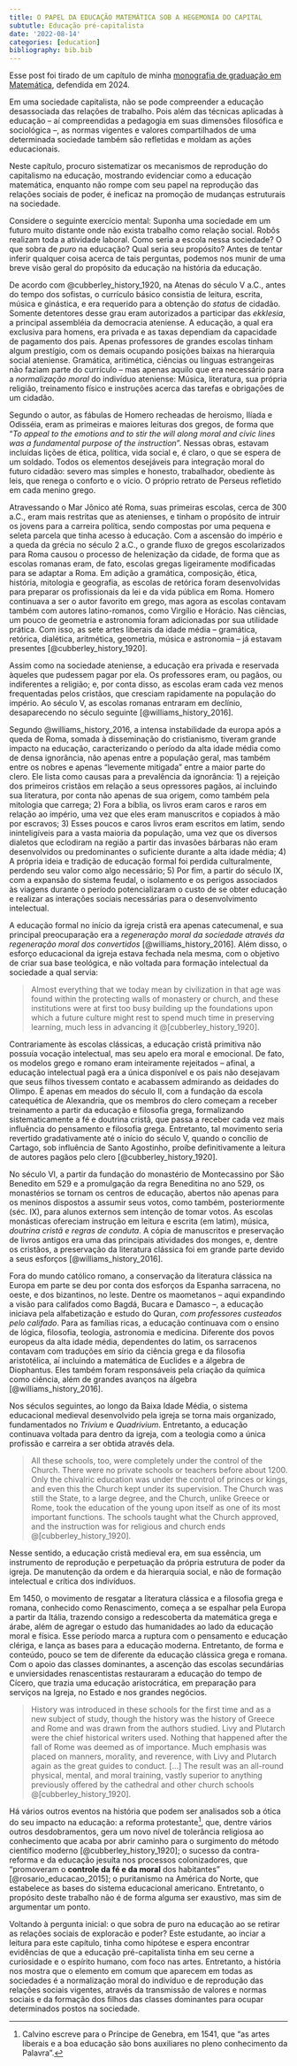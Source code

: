 ```yaml
---
title: O PAPEL DA EDUCAÇÃO MATEMÁTICA SOB A HEGEMONIA DO CAPITAL
subtutle: Educação pré-capitalista
date: '2022-08-14'
categories: [education]
bibliography: bib.bib
---
```


::: {.callout-note}
Esse post foi tirado de um capítulo de minha [monografia de graduação em Matemática](https://repositorio.ifes.edu.br/handle/123456789/6060), defendida em 2024.
:::

Em uma sociedade capitalista, não se pode compreender a educação desassociada das relações de trabalho. Pois além das técnicas aplicadas à educação -- aí compreendidas a pedagogia em suas dimensões filosófica e sociológica --, as normas vigentes e valores compartilhados de uma determinada sociedade também são refletidas e moldam as ações educacionais.

Neste capítulo, procuro sistematizar os mecanismos de reprodução do capitalismo na educação, mostrando evidenciar como a educação matemática, enquanto não rompe com seu papel na reprodução das relações sociais de poder, é ineficaz na promoção de mudanças estruturais na sociedade.

Considere o seguinte exercício mental: Suponha uma sociedade em um futuro muito distante onde não exista trabalho como relação social. Robôs realizam toda a atividade laboral. Como seria a escola nessa sociedade? O que sobra de *puro* na educação? Qual seria seu propósito? Antes de tentar inferir qualquer coisa acerca de tais perguntas, podemos nos munir de uma breve visão geral do propósito da educação na história da educação.

De acordo com @cubberley_history_1920, na Atenas do século V a.C., antes do tempo dos sofistas, o currículo básico consistia de leitura, escrita, música e ginástica, e era requerido para a obtenção do *status* de cidadão. Somente detentores desse grau eram autorizados a participar das *ekklesia*, a principal assembléia da democracia ateniense. A educação, a qual era exclusiva para homens, era privada e as taxas dependiam da capacidade de pagamento dos pais. Apenas professores de grandes escolas tinham algum prestígio, com os demais ocupando posições baixas na hierarquia social ateniense. Gramática, aritimética, ciências ou línguas estrangeiras não faziam parte do currículo -- mas apenas aquilo que era necessário para a *normalização moral* do indivíduo ateniense: Música, literatura, sua própria religião, treinamento físico e instruções acerca das tarefas e obrigações de um cidadão.

Segundo o autor, as fábulas de Homero recheadas de heroismo, Ilíada e Odisséia, eram as primeiras e maiores leituras dos gregos, de forma que "_To appeal to the emotions and to stir the will along moral and civic lines was a fundamental purpose of the instruction_". Nessas obras, estavam incluídas lições de ética, política, vida social e, é claro, o que se espera de um soldado. Todos os elementos desejáveis para integração moral do futuro cidadão: severo mas simples e honesto, trabalhador, obediente às leis, que renega o conforto e o vício. O próprio retrato de Perseus refletido em cada menino grego.

Atravessando o Mar Jônico até Roma, suas primeiras escolas, cerca de 300 a.C., eram mais restritas que as atenienses, e tinham o propósito de intruir os jovens para a carreira política, sendo compostas por uma pequena e seleta parcela que tinha acesso à educação. Com a ascensão do império e a queda da grécia no século 2 a.C., o grande fluxo de gregos escolarizados para Roma causou o processo de helenização da cidade, de forma que as escolas romanas eram, de fato, escolas gregas ligeiramente modificadas para se adaptar a Roma. Em adição a gramática, composição, ética, história, mitologia e geografia, as escolas de retórica foram desenvolvidas para preparar os profissionais da lei e da vida pública em Roma. Homero continuava a ser o autor favorito em grego, mas agora as escolas contavam também com autores latino-romanos, como Virgílio e Horácio. Nas ciências, um pouco de geometria e astronomia foram adicionadas por sua utilidade prática. Com isso, as sete artes liberais da idade média -- gramática, retórica, dialética, aritmética, geometria, música e astronomia -- já estavam presentes [@cubberley_history_1920].

Assim como na sociedade ateniense, a educação era privada e reservada àqueles que pudessem pagar por 
ela. Os professores eram, ou pagãos, ou indiferentes a religião; e, por conta disso, as escolas eram cada vez menos frequentadas pelos cristãos, que cresciam rapidamente na população do império. Ao século V, as escolas romanas entraram em declínio, desaparecendo no século seguinte [@williams_history_2016].

Segundo @williams_history_2016, a intensa instabilidade da europa após a queda de Roma, somada à disseminação do cristianismo, tiveram grande impacto na educação, caracterizando o período da alta idade média como de densa ignorância, não apenas entre a população geral, mas também entre os nobres e apenas "levemente mitigada" entre a maior parte do clero. Ele lista como causas para a prevalência da ignorância: 1) a rejeição dos primeiros cristãos em relação a seus opressores pagãos, aí incluindo sua literatura, por conta não apenas de sua origem, como também pela mitologia que carrega; 2) Fora a bíblia, os livros eram caros e raros em relação ao império, uma vez que eles eram manuscritos e copiados à mão por escravos; 3) Esses poucos e caros livros eram escritos em latim, sendo ininteligíveis para a vasta maioria da população, uma vez que os diversos dialetos que eclodiram na região a partir das invasões bárbaras não eram desenvolvidos ou predominantes o suficiente durante a alta idade média; 4) A própria ideia e tradição de educação formal foi perdida culturalmente, perdendo seu valor como algo necessário; 5) Por fim, a partir do século IX, com a expansão do sistema feudal, o isolamento e os perigos associados às viagens durante o período potencializaram o custo de se obter educação e realizar as interações sociais necessárias para o desenvolvimento intelectual.

A educação formal no início da igreja cristã era apenas catecumenal, e sua principal preocuparação era a _regeneração moral da sociedade através da regeneração moral dos convertidos_ [@williams_history_2016]. Além disso, o esforço educacional da igreja estava fechada nela mesma, com o objetivo de criar sua base teológica, e não voltada para formação intelectual da sociedade a qual servia:

>Almost everything that we today mean by civilization in that age was found within the protecting walls of monastery or church, and these institutions were at first too busy building up the foundations upon which a future culture might rest to spend much time in preserving learning, much less in advancing it @[cubberley_history_1920].

Contrariamente às escolas clássicas, a educação cristã primitiva não possuía vocação intelectual, mas seu apelo era moral e emocional. De fato, os modelos grego e romano eram inteiramente rejeitados -- afinal, a educação intelectual pagã era a única disponível e os pais não desejavam que seus filhos tivessem contato e acabassem admirando as deidades do Olímpo. É apenas em meados do século II, com a fundação da escola catequética de Alexandria, que os membros do clero começam a receber treinamento a partir da educação e filosofia grega, formalizando sistematicamente a fé e doutrina cristã, que passa a receber cada vez mais influência do pensamento e filosofia grega. Entretanto, tal movimento seria revertido gradativamente até o início do século V, quando o concílio de Cartago, sob influência de Santo Agostinho, proíbe definitivamente a leitura de autores pagãos pelo clero [@cubberley_history_1920].

No século VI, a partir da fundação do monastério de Montecassino por São Benedito em 529 e a promulgação da regra Beneditina no ano 529, os monastérios se tornam os centros de educação, abertos não apenas para os meninos dispostos a assumir seus votos, como também, posteriormente (séc. IX), para alunos externos sem intenção de tomar votos. As escolas monásticas ofereciam instrução em leitura e escrita (em latim), música, _doutrina cristã e regras de conduta_. A cópia de manuscritos e preservação de livros antigos era uma das principais atividades dos monges, e, dentre os cristãos, a preservação da literatura clássica foi em grande parte devido a seus esforços [@williams_history_2016].

Fora do mundo católico romano, a conservação da literatura clássica na Europa em parte se deu por conta dos esforços da Espanha sarracena, no oeste, e dos bizantinos, no leste. Dentre os maometanos -- aqui expandindo a visão para califados como Bagdá, Bucara e Damasco --, a educação iniciava pela alfabetização e estudo do Quran, _com professores custeados pelo califado_. Para as famílias ricas, a educação continuava com o ensino de lógica, filosofia, teologia, astronomia e medicina. Diferente dos povos europeus da alta idade média, dependentes do latim, os sarracenos contavam com traduções em sírio da ciência grega e da filosofia aristotélica, aí incluindo a matemática de Euclides e a álgebra de Diophantus. Eles também foram responsáveis pela criação da química como ciência, além de grandes avanços na álgebra [@williams_history_2016].

Nos séculos seguintes, ao longo da Baixa Idade Média, o sistema educacional medieval desenvolvido pela igreja se torna mais organizado, fundamentados no _Trivium_ e _Quadrivium_. Entretanto, a educação continuava voltada para dentro da igreja, com a teologia como a única profissão e carreira a ser obtida através dela.

>All these schools, too, were completely under the control of the Church. There were no private schools or teachers before about 1200. Only the chivalric education was under the control of princes or kings, and even this the Church kept under its supervision. The Church was still the State, to a large degree, and the Church, unlike Greece or Rome, took the education of the young upon itself as one of its most important functions. The schools taught what the Church approved, and the instruction was for religious and church ends @[cubberley_history_1920].

Nesse sentido, a educação cristã medieval era, em sua essência, um instrumento de reprodução e perpetuação da própria estrutura de poder da igreja. De manutenção da ordem e da hierarquia social, e não de formação intelectual e crítica dos indivíduos.

Em 1450, o movimento de resgatar a literatura clássica e a filosofia grega e romana, conhecido como Renascimento, começa a se espalhar pela Europa a partir da Itália, trazendo consigo a redescoberta da matemática grega e árabe, além de agregar o estudo das humanidades ao lado da educação moral e física. Esse período marca a ruptura com o pensamento e educação clériga, e lança as bases para a educação moderna. Entretanto, de forma e conteúdo, pouco se tem de diferente da educação clássica grega e romana. Com o apoio das classes dominantes, a ascenção das escolas secundárias e unviersidades renascentistas restauraram a educação do tempo de Cícero, que trazia uma educação aristocrática, em preparação para serviços na Igreja, no Estado e nos grandes negócios.

>History was introduced in these schools for the first time and as a new subject of study, though the history was the history of Greece and Rome and was drawn from the authors studied. Livy and Plutarch were the chief historical writers used. Nothing that happened after the fall of Rome was deemed as of importance. Much emphasis was placed on manners, morality, and reverence, with Livy and Plutarch again as the great guides to conduct. $[...]$ The result was an all-round physical, mental, and moral training, vastly superior to anything previously offered by the cathedral and other church schools @[cubberley_history_1920].

Há vários outros eventos na história que podem ser analisados sob a ótica do seu impacto na educação: a reforma protestante^[Calvino escreve para o Príncipe de Genebra, em 1541, que "as artes liberais e a boa educação são bons auxiliares no pleno conhecimento da Palavra".], que, dentre vários outros desdobramentos, gera um novo nível de tolerância religiosa ao conhecimento que acaba por abrir caminho para o surgimento do método científico moderno [@cubberley_history_1920]; o sucesso da contra-reforma e da educação jesuíta nos processos colonizadores, que "promoveram o **controle da fé e da moral** dos habitantes" [@rosario_educacao_2015]; o puritanismo na América do Norte, que estabelece as bases do sistema educacional americano. Entretanto, o propósito deste trabalho não é de forma alguma ser exaustivo, mas sim de argumentar um ponto.

Voltando à pergunta inicial: o que sobra de puro na educação ao se retirar as relações sociais de exploracão e poder? Este estudante, ao inciar a leitura para este capítulo, tinha como hipótese e espera encontrar evidências de que a educação pré-capitalista tinha em seu cerne a curiosidade e o espírito humano, com foco nas artes. Entretanto, a história nos mostra que o elemento em comum que aparecem em todas as sociedades é a normalização moral do indivíduo e de reprodução das relações sociais vigentes, através da transmissão de valores e normas sociais e da formação dos filhos das classes dominantes para ocupar determinados postos na sociedade.

